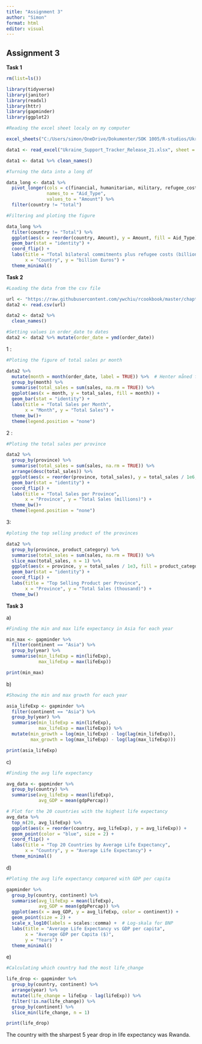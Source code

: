 ---
title: "Assignment 3"
author: "Simon"
format: html
editor: visual
---

## Assignment 3

**Task 1**

```{r, warning=FALSE}

rm(list=ls())

library(tidyverse)
library(janitor)
library(readxl)
library(httr)
library(gapminder)
library(ggplot2)

```

```{r}

#Reading the excel sheet localy on my computer

excel_sheets("C:/Users/simon/OneDrive/Dokumenter/SOK 1005/R-studios/Ukraine_Support_Tracker_Release_21.xlsx")

data1 <- read_excel("Ukraine_Support_Tracker_Release_21.xlsx", sheet = "Fig 6. With Refugee Support, €",col_names = TRUE, skip = 8)

data1 <- data1 %>% clean_names()
```

```{r}
#Turning the data into a long df

data_long <- data1 %>%
  pivot_longer(cols = c(financial, humanitarian, military, refugee_cost_estimation), 
               names_to = "Aid_Type", 
               values_to = "Amount") %>%
  filter(country != "total")

#Filtering and ploting the figure

data_long %>% 
  filter(country != "Total") %>%
  ggplot(aes(x = reorder(country, Amount), y = Amount, fill = Aid_Type)) + 
  geom_bar(stat = "identity") + 
  coord_flip() + 
  labs(title = "Total bilateral commitments plus refugee costs (billion Euros)",
       x = "Country", y = "billion Euros") + 
  theme_minimal()

```

**Task 2**

```{r}

#Loading the data from the csv file

url <- "https://raw.githubusercontent.com/ywchiu/rcookbook/master/chapter7/superstore_sales.csv"
data2 <- read.csv(url) 

data2 <- data2 %>% 
  clean_names()

#Setting values in order_date to dates
data2 <- data2 %>% mutate(order_date = ymd(order_date))
```

1 :

```{r}

#Ploting the figure of total sales pr month

data2 %>%
  mutate(month = month(order_date, label = TRUE)) %>%  # Henter måned fra dato
  group_by(month) %>%
  summarise(total_sales = sum(sales, na.rm = TRUE)) %>%
  ggplot(aes(x = month, y = total_sales, fill = month)) +
  geom_bar(stat = "identity") +
  labs(title = "Total Sales per Month",
       x = "Month", y = "Total Sales") +
  theme_bw()+
  theme(legend.position = "none")
```

2 :

```{r}

#Ploting the total sales per province 

data2 %>%
  group_by(province) %>%
  summarise(total_sales = sum(sales, na.rm = TRUE)) %>%
  arrange(desc(total_sales)) %>%
  ggplot(aes(x = reorder(province, total_sales), y = total_sales / 1e6, fill = province)) +
  geom_bar(stat = "identity") +
  coord_flip() +
  labs(title = "Total Sales per Province",
       x = "Province", y = "Total Sales (millions)") +
  theme_bw()+
  theme(legend.position = "none")
```

3:

```{r}

#ploting the top selling product of the provinces

data2 %>%
  group_by(province, product_category) %>%
  summarise(total_sales = sum(sales, na.rm = TRUE)) %>%
  slice_max(total_sales, n = 1) %>%
  ggplot(aes(x = province, y = total_sales / 1e3, fill = product_category)) +
  geom_bar(stat = "identity") +
  coord_flip() +
  labs(title = "Top Selling Product per Province",
       x = "Province", y = "Total Sales (thousand)") +
  theme_bw()
```

**Task 3**

a\)

```{r}

#Finding the min and max life expectancy in Asia for each year

min_max <- gapminder %>%
  filter(continent == "Asia") %>%
  group_by(year) %>%
  summarise(min_lifeExp = min(lifeExp),
            max_lifeExp = max(lifeExp))

print(min_max)
```

b\)

```{r}

#Showing the min and max growth for each year

asia_lifeExp <- gapminder %>%
  filter(continent == "Asia") %>%
  group_by(year) %>%
  summarise(min_lifeExp = min(lifeExp),
            max_lifeExp = max(lifeExp)) %>%
  mutate(min_growth = log(min_lifeExp) - log(lag(min_lifeExp)),
         max_growth = log(max_lifeExp) - log(lag(max_lifeExp)))

print(asia_lifeExp)
```

c\)

```{r}

#Finding the avg life expectancy

avg_data <- gapminder %>%
  group_by(country) %>%
  summarise(avg_lifeExp = mean(lifeExp),
            avg_GDP = mean(gdpPercap)) 

# Plot for the 20 countries with the highest life expectancy 
avg_data %>%
  top_n(20, avg_lifeExp) %>%
  ggplot(aes(x = reorder(country, avg_lifeExp), y = avg_lifeExp)) +
  geom_point(color = "blue", size = 2) +
  coord_flip() +
  labs(title = "Top 20 Countries by Average Life Expectancy",
       x = "Country", y = "Average Life Expectancy") +
  theme_minimal()
```

d\)

```{r}

#Ploting the avg life expectancy compared with GDP per capita 

gapminder %>%
  group_by(country, continent) %>%
  summarise(avg_lifeExp = mean(lifeExp),
            avg_GDP = mean(gdpPercap)) %>%
  ggplot(aes(x = avg_GDP, y = avg_lifeExp, color = continent)) +
  geom_point(size = 2) +
  scale_x_log10(labels = scales::comma) +  # Log-skala for BNP
  labs(title = "Average Life Expectancy vs GDP per capita",
       x = "Average GDP per Capita ($)",
       y = "Years") +
  theme_minimal()
```

e\)

```{r}

#Calculating which country had the most life_change

life_drop <- gapminder %>%
  group_by(country, continent) %>%
  arrange(year) %>%
  mutate(life_change = lifeExp - lag(lifeExp)) %>%
  filter(!is.na(life_change)) %>%
  group_by(continent) %>%
  slice_min(life_change, n = 1)

print(life_drop)

```

The country with the sharpest 5 year drop in life expectancy was Rwanda.
